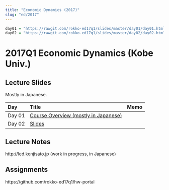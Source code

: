 ```yaml
---
title: "Economic Dynamics (2017)"
slug: "ed/2017"
---
```


```r
day01 = "https://rawgit.com/rokko-ed17q1/slides/master/day01/day01.html"
day02 = "https://rawgit.com/rokko-ed17q1/slides/master/day02/day02.html"
```


# 2017Q1 Economic Dynamics (Kobe Univ.)

## Lecture Slides

Mostly in Japanese.

| Day    |  Title                                            | Memo |
|:-------|:--------------------------------------------------|:-----|
| Day 01 | [Course Overview (mostly in Japanese)](`r day01`) |      |
| Day 02 | [Slides](`r day02`)                               |      |


## Lecture Notes

http://led.kenjisato.jp (work in progress, in Japanese)


## Assignments

https://github.com/rokko-ed17q1/hw-portal
